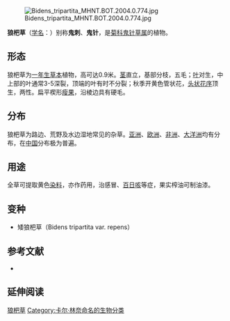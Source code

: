 {{Speciesbox
| name = 狼杷草
| status = 
| status_system = 
| image =Bidens tripartita Sturm13017.jpg
| genus = Bidens
| species = tripartita
| authority = L. tripartita
}}
[[File:Bidens_tripartita_MHNT.BOT.2004.0.774.jpg|thumb]]

'''狼杷草'''（[[学名|学名]]：{{lang|la|''Bidens tripartita''}}）别称'''鬼刺'''、'''鬼针'''，是[[菊科|菊科]][[鬼针草属|鬼针草属]]的植物。

== 形态 ==
狼杷草为[[一年生草本|一年生草本]]植物，高可达0.9米。[[茎|茎]]直立，基部分枝，五毛；[[叶|叶]]对生，中上部的叶通常3-5深裂，顶端的叶有时不分裂；秋季开黄色管状花，[[头状花序|头状花序]]顶生，两性。扁平楔形[[瘦果|瘦果]]，沿棱边具有硬毛。

== 分布 ==
狼杷草为路边、荒野及水边湿地常见的杂草。[[亚洲|亚洲]]、[[欧洲|欧洲]]、[[非洲|非洲]]、[[大洋洲|大洋洲]]均有分布，在[[中国|中国]]分布极为普遍。

== 用途 ==
全草可提取黄色[[染料|染料]]，亦作药用，治感冒、[[百日咳|百日咳]]等症，果实榨油可制油漆。

== 变种 ==
* 矮狼杷草（Bidens tripartita var. repens）

== 参考文献 ==
<div class="references-small">
* {{FRPS|狼杷草}}
</div>

== 延伸阅读 ==
{{Wikisource further reading}}

{{Taxonbar|from=Q673334}}

[[Category:鬼针草属|狼杷草]]
[[Category:卡尔·林奈命名的生物分类|Category:卡尔·林奈命名的生物分类]]


{{植物小作品}}